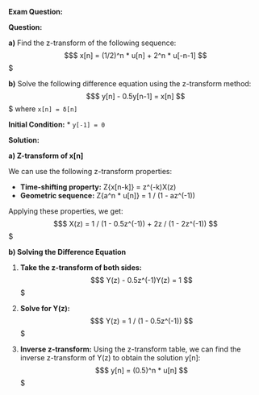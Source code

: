 **Exam Question:**

**Question:**

**a)** Find the z-transform of the following sequence:
$$$
x[n] = (1/2)^n * u[n] + 2^n * u[-n-1]
$$$

**b)** Solve the following difference equation using the z-transform method:
$$$
y[n] - 0.5y[n-1] = x[n]
$$$
where `x[n] = δ[n]`

**Initial Condition:**
* `y[-1] = 0`

**Solution:**

**a) Z-transform of x[n]**

We can use the following z-transform properties:

* **Time-shifting property:** Z{x[n-k]} = z^(-k)X(z)
* **Geometric sequence:** Z{a^n * u[n]} = 1 / (1 - az^(-1))

Applying these properties, we get:
$$$
X(z) = 1 / (1 - 0.5z^(-1)) + 2z / (1 - 2z^(-1))
$$$

**b) Solving the Difference Equation**

1. **Take the z-transform of both sides:**
$$$
Y(z) - 0.5z^(-1)Y(z) = 1
$$$

2. **Solve for Y(z):**
$$$
Y(z) = 1 / (1 - 0.5z^(-1))
$$$

3. **Inverse z-transform:**
Using the z-transform table, we can find the inverse z-transform of Y(z) to obtain the solution y[n]:
$$$
y[n] = (0.5)^n * u[n]
$$$
